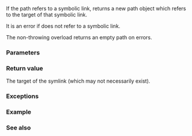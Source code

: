 {{cpp/filesystem/title|read_symlink}}
{{cpp/filesystem/navbar}}
{{dcl begin}}
{{dcl header|filesystem}}
{{dcl|num=1|since=c++17|1=
std::filesystem::path read_symlink( const std::filesystem::path&amp; p );
}}
{{dcl|num=2|since=c++17|1=
std::filesystem::path read_symlink( const std::filesystem::path&amp; p,
                                    std::error_code&amp; ec );
}}
{{dcl end}}

If the path {{c|p}} refers to a symbolic link, returns a new path object which refers to the target of that symbolic link.

It is an error if {{c|p}} does not refer to a symbolic link.

The non-throwing overload returns an empty path on errors.

===Parameters===
{{par begin}}
{{par|p|path to a symlink}}
{{par|ec|out-parameter for error reporting in the non-throwing overload}}
{{par end}}

===Return value===
The target of the symlink (which may not necessarily exist).

===Exceptions===
{{cpp/filesystem/error_handling|p|throw=1/2}}

===Example===
{{example|code=
#include &lt;filesystem&gt;
#include &lt;iostream&gt;

namespace fs = std::filesystem;

int main()
{
    for (fs::path p : {"/usr/bin/gcc", "/bin/cat", "/bin/mouse"})
    {
        std::cout &lt;&lt; p;
        fs::exists(p) ?
            fs::is_symlink(p) ?
                std::cout &lt;&lt; " -&gt; " &lt;&lt; fs::read_symlink(p) &lt;&lt; '\n' :
                std::cout &lt;&lt; " exists but it is not a symlink\n" :
            std::cout &lt;&lt; " does not exist\n";
    }
}
|p=true
|output=
"/usr/bin/gcc" -&gt; "gcc-5"
"/bin/cat" exists but it is not a symlink
"/bin/mouse" does not exist
}}

===See also===
{{dsc begin}}
{{dsc inc|cpp/filesystem/dsc is_symlink}}
{{dsc inc|cpp/filesystem/dsc create_symlink}}
{{dsc inc|cpp/filesystem/dsc copy_symlink}}
{{dsc inc|cpp/filesystem/dsc status}}
{{dsc end}}

{{langlinks|es|ja|zh}}